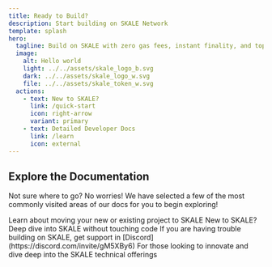```yaml
---
title: Ready to Build? 
description: Start building on SKALE Network
template: splash
hero:
  tagline: Build on SKALE with zero gas fees, instant finality, and top-tier DX
  image:
    alt: Hello world
    light: ../../assets/skale_logo_b.svg
    dark: ../../assets/skale_logo_w.svg
    file: ../../assets/skale_token_w.svg
  actions:
    - text: New to SKALE?
      link: /quick-start
      icon: right-arrow
      variant: primary
    - text: Detailed Developer Docs
      link: /learn
      icon: external
---
```



## Explore the Documentation

Not sure where to go? No worries! We have selected a few of the most commonly visited areas of our docs for you to begin exploring!

<CardGrid>
	<Card title="Quick Start" icon="add-document">
		Learn about moving your new or existing project to SKALE
	</Card>
	<a style="text-decoration: none;"href="/learn/about-skale-network">
		<Card title="Learn about SKALE" icon="information">
			New to SKALE? Deep dive into SKALE without touching code
		</Card>
	</a>
	<Card title="Issues + Support" icon="error">
		If you are having trouble building on SKALE, get support in [Discord](https://discord.com/invite/gM5XBy6)
	</Card>
	<Card title="Developer Deep Dive" icon="laptop">
		For those looking to innovate and dive deep into the SKALE technical offerings
	</Card>
</CardGrid>